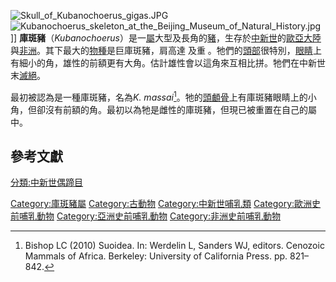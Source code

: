 {{Automatic taxobox
|name = 庫斑豬
|image = Kubanochoerus gigas.jpg
|fossil_range = [[中新世|中新世]] <br>~{{fossil range|15.9|7.3}}
|taxon = Kubanochoerus
|authority = Gabunia 1955
|genus_authority = Gabunia, 1955
|subdivision_ranks = [[種|種]]
|subdivision =
* 巨庫斑豬 ''K. gigas'' {{small|(Pearson, 1928)}}
* ''K. khinzikebirus'' {{small|Wilkinson 1976}}
* 藍田庫班豬 ''K. lantianensis'' {{small|Qiu, Ye, & Huo 1988}}
* ''K. mancharensis'' {{small|Van der Made 1996}}
* ''K. marymuunguae'' {{small|Made 1996}}
* ''K. minheensis'' {{small|(Qiu, Li, and Wang, 1981)}}
* ''K. parvus'' {{small|Hou & Deng 2019<ref name=HouDeng2019>Hou & Deng, 2019</ref>}}
* ''K. robustus'' {{small|Gabunia 1955 ([[模式種|模式種]])}}
}}
[[File:Skull_of_Kubanochoerus_gigas.JPG|thumb]]
[[File:Kubanochoerus_skeleton_at_the_Beijing_Museum_of_Natural_History.jpg|thumb]]]]
'''庫斑豬'''（''Kubanochoerus''）是一[[屬|屬]]大型及長角的[[豬|豬]]，生存於[[中新世|中新世]]的[[歐亞大陸|歐亞大陸]]與[[非洲|非洲]]。其下最大的[[物種|物種]]是巨庫斑豬，肩高達 {{convert|1.2|m|ft}} 及重 {{convert|500|kg|lb}}。牠們的[[頭部|頭部]]很特別，[[眼睛|眼睛]]上有細小的角，雄性的前額更有大角。估計雄性會以這角來互相比拼。牠們在中新世末[[滅絕|滅絕]]。

{{link-en|利比豬屬|Libyochoerus}}最初被認為是一種庫斑豬，名為''K. massai''<ref>Bishop LC (2010) Suoidea. In: Werdelin L, Sanders WJ, editors. Cenozoic Mammals of Africa. Berkeley: University of California Press. pp. 821–842.</ref>。牠的[[頭顱骨|頭顱骨]]上有庫斑豬眼睛上的小角，但卻沒有前額的角。最初以為牠是雌性的庫斑豬，但現已被重置在自己的屬中。

== 參考文獻 ==
{{Portal|滅絕與瀕危物種}}
{{reflist}}

{{paleo-eventoedungulate-stub}}
{{Taxonbar|from=Q1026855}}
[[Category:庫斑豬屬|Category:庫斑豬屬]]
[[Category:古動物|Category:古動物]]
[[Category:中新世哺乳類|Category:中新世哺乳類]]
[[Category:歐洲史前哺乳動物|Category:歐洲史前哺乳動物]]
[[Category:亞洲史前哺乳動物|Category:亞洲史前哺乳動物]]
[[Category:非洲史前哺乳動物|Category:非洲史前哺乳動物]]
[[分類:中新世偶蹄目|分類:中新世偶蹄目]]